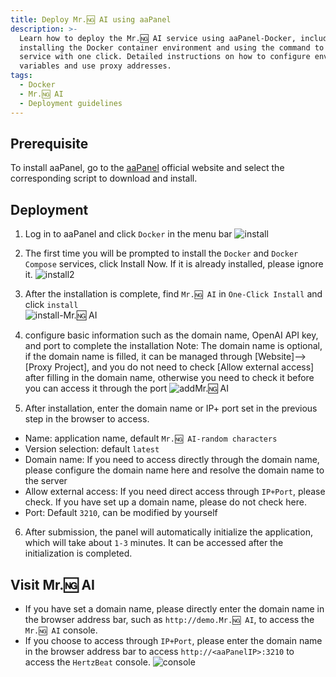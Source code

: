 ```yaml
---
title: Deploy Mr.🆖 AI using aaPanel
description: >-
  Learn how to deploy the Mr.🆖 AI service using aaPanel-Docker, including
  installing the Docker container environment and using the command to start the
  service with one click. Detailed instructions on how to configure environment
  variables and use proxy addresses.
tags:
  - Docker
  - Mr.🆖 AI
  - Deployment guidelines
---
```


## Prerequisite

To install aaPanel, go to the [aaPanel](https://www.aapanel.com/new/download.html#install) official website and select the corresponding script to download and install.

## Deployment

1. Log in to aaPanel and click `Docker` in the menu bar ![install](https://github.com/user-attachments/assets/f67180c2-47ba-4b04-9f12-d274c7821085)

2. The first time you will be prompted to install the `Docker` and `Docker Compose` services, click Install Now. If it is already installed, please ignore it. ![install2](https://github.com/user-attachments/assets/e269bd27-d323-43ba-811b-c0f5e4137903)

3. After the installation is complete, find `Mr.🆖 AI` in `One-Click Install` and click `install`  
   ![install-Mr.🆖 AI](https://github.com/user-attachments/assets/9f989104-bb8e-4acd-9721-6b1db1017d2b)

4. configure basic information such as the domain name, OpenAI API key, and port to complete the installation Note: The domain name is optional, if the domain name is filled, it can be managed through [Website]--> [Proxy Project], and you do not need to check [Allow external access] after filling in the domain name, otherwise you need to check it before you can access it through the port ![addMr.🆖 AI](https://github.com/user-attachments/assets/f0b2e72d-9eee-46a8-b094-4834b78764df)
5. After installation, enter the domain name or IP+ port set in the previous step in the browser to access.

- Name: application name, default `Mr.🆖 AI-random characters`
- Version selection: default `latest`
- Domain name: If you need to access directly through the domain name, please configure the domain name here and resolve the domain name to the server
- Allow external access: If you need direct access through `IP+Port`, please check. If you have set up a domain name, please do not check here.
- Port: Default `3210`, can be modified by yourself

6. After submission, the panel will automatically initialize the application, which will take about `1-3` minutes. It can be accessed after the initialization is completed.

## Visit Mr.🆖 AI

- If you have set a domain name, please directly enter the domain name in the browser address bar, such as `http://demo.Mr.🆖 AI`, to access the `Mr.🆖 AI` console.
- If you choose to access through `IP+Port`, please enter the domain name in the browser address bar to access `http://<aaPanelIP>:3210` to access the `HertzBeat` console. ![console](https://github.com/user-attachments/assets/a1af5778-f47a-4fdc-baf5-ca2a1e66f48e)
